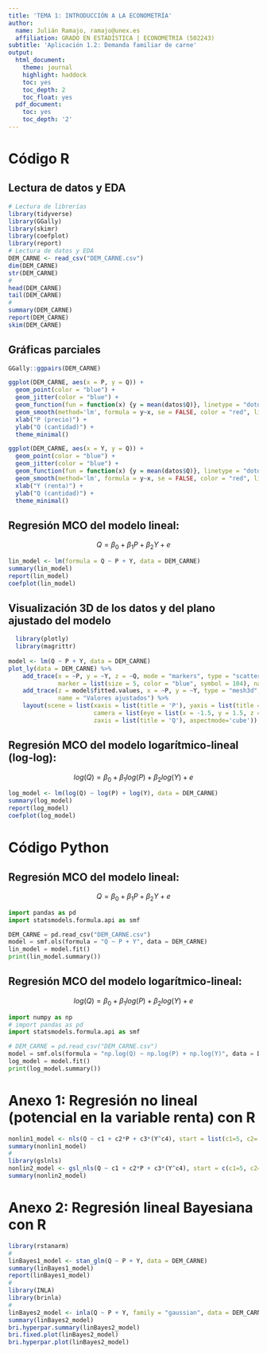 ```yaml
---
title: 'TEMA 1: INTRODUCCIÓN A LA ECONOMETRÍA'
author:
  name: Julián Ramajo, ramajo@unex.es
  affiliation: GRADO EN ESTADÍSTICA | ECONOMETRIA (502243)
subtitle: 'Aplicación 1.2: Demanda familiar de carne'
output:
  html_document:
    theme: journal
    highlight: haddock
    toc: yes
    toc_depth: 2
    toc_float: yes
  pdf_document:
    toc: yes
    toc_depth: '2'
---
```


# Código R

## Lectura de datos y EDA

```r
# Lectura de librerías
library(tidyverse)
library(GGally)
library(skimr)
library(coefplot)
library(report)
# Lectura de datos y EDA
DEM_CARNE <- read_csv("DEM_CARNE.csv")
dim(DEM_CARNE)
str(DEM_CARNE)
#
head(DEM_CARNE)
tail(DEM_CARNE)
#
summary(DEM_CARNE)
report(DEM_CARNE)
skim(DEM_CARNE)
```

## Gráficas parciales

```r
GGally::ggpairs(DEM_CARNE)

ggplot(DEM_CARNE, aes(x = P, y = Q)) +
  geom_point(color = "blue") +
  geom_jitter(color = "blue") +
  geom_function(fun = function(x) {y = mean(datos$Q)}, linetype = "dotdash") +
  geom_smooth(method='lm', formula = y~x, se = FALSE, color = "red", linetype = "dashed") +
  xlab("P (precio)") +
  ylab("Q (cantidad)") +
  theme_minimal()

ggplot(DEM_CARNE, aes(x = Y, y = Q)) +
  geom_point(color = "blue") +
  geom_jitter(color = "blue") +
  geom_function(fun = function(x) {y = mean(datos$Q)}, linetype = "dotdash") +
  geom_smooth(method='lm', formula = y~x, se = FALSE, color = "red", linetype = "dashed") +
  xlab("Y (renta)") +
  ylab("Q (cantidad)") +
  theme_minimal()
```

## Regresión MCO del modelo lineal:

$$Q = \beta_0 + \beta_1P + \beta_2Y + e$$

```r
lin_model <- lm(formula = Q ~ P + Y, data = DEM_CARNE)
summary(lin_model)
report(lin_model)
coefplot(lin_model)
```

## Visualización 3D de los datos y del plano ajustado del modelo

```r
  library(plotly)
  library(magrittr)
  
model <- lm(Q ~ P + Y, data = DEM_CARNE)  
plot_ly(data = DEM_CARNE) %>%
    add_trace(x = ~P, y = ~Y, z = ~Q, mode = "markers", type = "scatter3d",
              marker = list(size = 5, color = "blue", symbol = 104), name = "Observaciones") %>% 
    add_trace(z = model$fitted.values, x = ~P, y = ~Y, type = "mesh3d", 
              name = "Valores ajustados") %>%
    layout(scene = list(xaxis = list(title = 'P'), yaxis = list(title = 'Y'),
                        camera = list(eye = list(x = -1.5, y = 1.5, z = 0)),
                        zaxis = list(title = 'Q'), aspectmode='cube')) 
```

## Regresión MCO del modelo logarítmico-lineal (log-log):

$$log(Q) = \beta_0 + \beta_1log(P) + \beta_2log(Y) + e$$

```r
log_model <- lm(log(Q) ~ log(P) + log(Y), data = DEM_CARNE)
summary(log_model)
report(log_model)
coefplot(log_model)
```

# Código Python

## Regresión MCO del modelo lineal:

$$Q = \beta_0 + \beta_1P + \beta_2Y + e$$

```python
import pandas as pd
import statsmodels.formula.api as smf

DEM_CARNE = pd.read_csv("DEM_CARNE.csv")
model = smf.ols(formula = "Q ~ P + Y", data = DEM_CARNE)
lin_model = model.fit()
print(lin_model.summary())
```


## Regresión MCO del modelo logarítmico-lineal:

$$log(Q) = \beta_0 + \beta_1log(P) + \beta_2log(Y) + e$$

```python
import numpy as np
# import pandas as pd
import statsmodels.formula.api as smf

# DEM_CARNE = pd.read_csv("DEM_CARNE.csv")
model = smf.ols(formula = "np.log(Q) ~ np.log(P) + np.log(Y)", data = DEM_CARNE)
log_model = model.fit()
print(log_model.summary())
```

# Anexo 1: Regresión no lineal (potencial en la variable renta) con R

```r
nonlin1_model <- nls(Q ~ c1 + c2*P + c3*(Y^c4), start = list(c1=5, c2=-0.5, c3=0.01, c4=3), data = DEM_CARNE)
summary(nonlin1_model)
#
library(gslnls)
nonlin2_model <- gsl_nls(Q ~ c1 + c2*P + c3*(Y^c4), start = c(c1=5, c2=-0.5, c3=0.01, c4=3), data = DEM_CARNE)
summary(nonlin2_model)
```

# Anexo 2: Regresión lineal Bayesiana con R

```r
library(rstanarm)
#
linBayes1_model <- stan_glm(Q ~ P + Y, data = DEM_CARNE)
summary(linBayes1_model)
report(linBayes1_model)
#
library(INLA)
library(brinla)
#
linBayes2_model <- inla(Q ~ P + Y, family = "gaussian", data = DEM_CARNE)
summary(linBayes2_model)
bri.hyperpar.summary(linBayes2_model)
bri.fixed.plot(linBayes2_model)
bri.hyperpar.plot(linBayes2_model)
```
